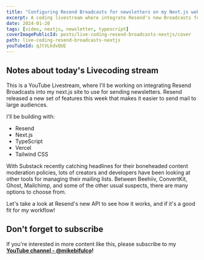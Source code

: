 ```yaml
---
title: "Configuring Resend Broadcasts for newsletters on my Next.js website"
excerpt: A coding livestream where integrate Resend's new Broadcasts feature into my next.js site to use for sending newsletters.
date: 2024-01-20
tags: [video, nextjs, newsletter, typescript]
coverImagePublicId: posts/live-coding-resend-broadcasts-nextjs/cover
path: live-coding-resend-broadcasts-nextjs
youTubeId: qJtVLkdvQUE
---
```


## Notes about today's Livecoding stream
This is a YouTube Livestream, where I'll be working on integrating Resend Broadcasts into my next.js site to use for sending newsletters. Resend released a new set of features this week that makes it easier to send mail to large audiences.

I'll be building with:

- Resend
- Next.js
- TypeScript
- Vercel
- Tailwind CSS

With Substack recently catching headlines for their boneheaded content moderation policies, lots of creators and developers have been looking at other tools for managing their mailing lists. Between Beehiiv, ConvertKit, Ghost, Mailchimp, and some of the other usual suspects, there are many options to choose from.

Let's take a look at Resend's new API to see how it works, and if it's a good fit for my workflow!

## Don't forget to subscribe

If you're interested in more content like this, please subscribe to my **[YouTube channel - @mikebifulco](https://www.youtube.com/@mikebifulco?sub_confirmation=1)!**
